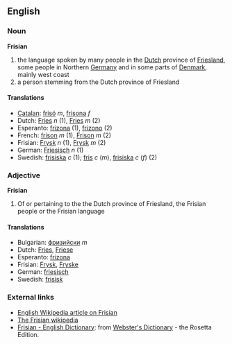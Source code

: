 ==English==

===Noun===
'''Frisian'''

# the language spoken by many people in the [[Dutch]] province of [[Friesland]], some people in Northern [[Germany]] and in some parts of [[Denmark]], mainly west coast 
# a person stemming from the Dutch province of Friesland

====Translations====
*[[Catalan]]: [[frisó]] ''m'', [[frisona]] ''f''
*Dutch: [[Fries]] ''n'' (1), [[Fries]] ''m'' (2)
*Esperanto: [[frizona]] (1), [[frizono]] (2)
*French: [[frison]] ''m'' (1), [[Frison]] ''m'' (2)
*Frisian: [[Frysk]] ''n'' (1), [[Frysk]] ''m'' (2)
*German: [[Friesisch]] ''n'' (1)
*Swedish: [[frisiska]] ''c'' (1); [[fris]] ''c'' (''m''), [[frisiska]] ''c'' (''f'') (2)

===Adjective===
'''Frisian'''

#Of or pertaining to the the Dutch province of Friesland, the Frisian people or the Frisian language 

====Translations====
*Bulgarian: [[фризийски]] ''m''
*Dutch: [[Fries]], [[Friese]]
*Esperanto: [[frizona]]
*Frisian: [[Frysk]], [[Fryske]]
*German: [[friesisch]]
*Swedish: [[frisisk]]

===External links===
* [[en:Frisian|English Wikipedia article on Frisian]]
* [[fy:|The Frisian wikipedia]]
*[http://www.websters-online-dictionary.org/definition/Frisian-english/ Frisian - English Dictionary]: from [http://www.websters-online-dictionary.org/ Webster's Dictionary] - the Rosetta Edition.